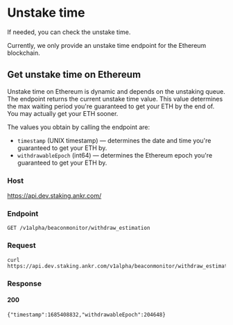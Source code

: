 
# Unstake time
If needed, you can check the unstake time.

<Callout type="info">
Currently, we only provide an unstake time endpoint for the Ethereum blockchain.
</Callout>

## Get unstake time on Ethereum
Unstake time on Ethereum is dynamic and depends on the unstaking queue.<br/>
The endpoint returns the current unstake time value. This value determines the max waiting period you're guaranteed to get your ETH by the end of.
You may actually get your ETH sooner.

The values you obtain by calling the endpoint are:
* `timestamp` (UNIX timestamp) — determines the date and time you're guaranteed to get your ETH by.
* `withdrawableEpoch` (int64) — determines the Ethereum epoch you're guaranteed to get your ETH by.

### Host

https://api.dev.staking.ankr.com/

### Endpoint

`GET /v1alpha/beaconmonitor/withdraw_estimation`

### Request

```
curl https://api.dev.staking.ankr.com/v1alpha/beaconmonitor/withdraw_estimation
```

### Response

#### 200
```
{"timestamp":1685408832,"withdrawableEpoch":204648}
```